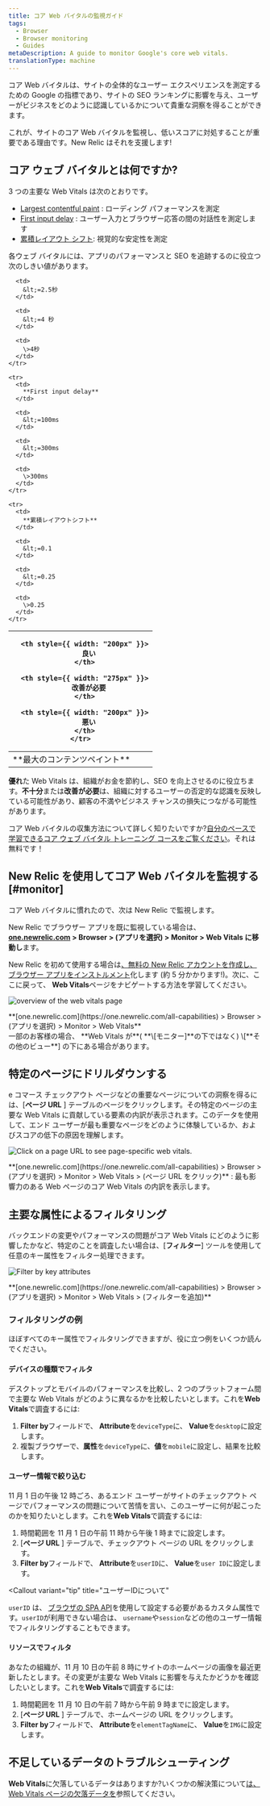 ```yaml
---
title: コア Web バイタルの監視ガイド
tags:
  - Browser
  - Browser monitoring
  - Guides
metaDescription: A guide to monitor Google's core web vitals.
translationType: machine
---
```





コア Web バイタルは、サイトの全体的なユーザー エクスペリエンスを測定するための Google の指標であり、サイトの SEO ランキングに影響を与え、ユーザーがビジネスをどのように認識しているかについて貴重な洞察を得ることができます。

これが、サイトのコア Web バイタルを監視し、低いスコアに対処することが重要である理由です。New Relic はそれを支援します!

## コア ウェブ バイタルとは何ですか?

3 つの主要な Web Vitals は次のとおりです。

* [Largest contentful paint](https://web.dev/lcp/) : ローディング パフォーマンスを測定
* [First input delay](https://web.dev/fid/) : ユーザー入力とブラウザー応答の間の対話性を測定します
* [累積レイアウト シフト](https://web.dev/cls/): 視覚的な安定性を測定

各ウェブ バイタルには、アプリのパフォーマンスと SEO を追跡するのに役立つ次のしきい値があります。

<table>
  <thead>
    <tr>
      <th style={{ width: "200px" }}/>

      <th style={{ width: "200px" }}>
        良い
      </th>

      <th style={{ width: "275px" }}>
        改善が必要
      </th>

      <th style={{ width: "200px" }}>
        悪い
      </th>
    </tr>
  </thead>

  <tbody>
    <tr>
      <td>
        **最大のコンテンツペイント**
      </td>

      <td>
        &lt;=2.5秒
      </td>

      <td>
        &lt;=4 秒
      </td>

      <td>
        \>4秒
      </td>
    </tr>

    <tr>
      <td>
        **First input delay**
      </td>

      <td>
        &lt;=100ms
      </td>

      <td>
        &lt;=300ms
      </td>

      <td>
        \>300ms
      </td>
    </tr>

    <tr>
      <td>
        **累積レイアウトシフト**
      </td>

      <td>
        &lt;=0.1
      </td>

      <td>
        &lt;=0.25
      </td>

      <td>
        \>0.25
      </td>
    </tr>
  </tbody>
</table>

**優れ**た Web Vitals は、組織がお金を節約し、SEO を向上させるのに役立ちます。**不十分**または**改善が必要**は、組織に対するユーザーの否定的な認識を反映している可能性があり、顧客の不満やビジネス チャンスの損失につながる可能性があります。

コア Web バイタルの収集方法について詳しく知りたいですか?[自分のペースで学習できるコア ウェブ バイタル トレーニング コースをご覧ください](https://learn.newrelic.com/self-paced-core-web-vitals/)。それは無料です！

## New Relic を使用してコア Web バイタルを監視する [#monitor]

コア Web バイタルに慣れたので、次は New Relic で監視します。

New Relic でブラウザー アプリを既に監視している場合は、 **[one.newrelic.com](https://one.newrelic.com/all-capabilities) > Browser > (アプリを選択) > Monitor > Web Vitals に移動し**ます。

New Relic を初めて使用する場合は[、無料の New Relic アカウントを作成し、](https://newrelic.com/signup)[ブラウザー アプリをインストルメント](docs/browser/browser-monitoring/installation/install-browser-monitoring-agent)化します (約 5 分かかります!)。次に、ここに戻って、 **Web Vitals**ページをナビゲートする方法を学習してください。

<img
  title="Track core web vitals site-wide, favorite key webpages, and filter by time period."
  alt="overview of the web vitals page"
  src={browserWebVitalsGif}
/>

<figcaption>
  **[one.newrelic.com](https://one.newrelic.com/all-capabilities) > Browser > (アプリを選択) > Monitor > Web Vitals**
</figcaption>

<Callout variant="important">
  一部のお客様の場合、 **Web Vitals が**( **\[モニター]**の下ではなく) \[**その他のビュー**] の下にある場合があります。
</Callout>

## 特定のページにドリルダウンする

e コマース チェックアウト ページなどの重要なページについての洞察を得るには、\[**ページ URL** ] テーブルのページをクリックします。その特定のページの主要な Web Vitals に貢献している要素の内訳が表示されます。このデータを使用して、エンド ユーザーが最も重要なページをどのように体験しているか、およびスコアの低下の原因を理解します。

<img
  title="Click on a page URL to see page-specific web vitals."
  alt="Click on a page URL to see page-specific web vitals."
  src={browserPageUrlView}
/>

<figcaption>
  **[one.newrelic.com](https://one.newrelic.com/all-capabilities) > Browser > (アプリを選択) > Monitor > Web Vitals > (ページ URL をクリック)** : 最も影響力のある Web ページのコア Web Vitals の内訳を表示します。
</figcaption>

## 主要な属性によるフィルタリング

バックエンドの変更やパフォーマンスの問題がコア Web Vitals にどのように影響したかなど、特定のことを調査したい場合は、\[**フィルター**] ツールを使用して任意のキー属性をフィルター処理できます。

<img
  title="Use the filter tool to filter core web vitals by key attributes"
  alt="Filter by key attributes"
  src={browserFilteredWebVitals}
/>

<figcaption>
  **[one.newrelic.com](https://one.newrelic.com/all-capabilities) > Browser > (アプリを選択) > Monitor > Web Vitals > (フィルターを追加)**
</figcaption>

### フィルタリングの例

ほぼすべてのキー属性でフィルタリングできますが、役に立つ例をいくつか読んでください。

#### デバイスの種類でフィルタ

デスクトップとモバイルのパフォーマンスを比較し、2 つのプラットフォーム間で主要な Web Vitals がどのように異なるかを比較したいとします。これを**Web Vitals**で調査するには:

1. **Filter by**フィールドで、 **Attribute**を`deviceType`に、 **Value**を`desktop`に設定します。
2. 複製ブラウザーで、**属性**を`deviceType`に、**値**を`mobile`に設定し、結果を比較します。

#### ユーザー情報で絞り込む

11 月 1 日の午後 12 時ごろ、あるエンド ユーザーがサイトのチェックアウト ページでパフォーマンスの問題について苦情を言い、このユーザーに何が起こったのかを知りたいとします。これを**Web Vitals**で調査するには:

1. 時間範囲を 11 月 1 日の午前 11 時から午後 1 時までに設定します。
2. \[**ページ URL** ] テーブルで、チェックアウト ページの URL をクリックします。
3. **Filter by**フィールドで、 **Attribute**を`userID`に、 **Value**を`user ID`に設定します。

<Callout
  variant="tip"
  title="ユーザーIDについて"
>
  `userID` は、 [ブラウザの SPA API](/docs/browser/new-relic-browser/browser-agent-spa-api/setcustomattribute-browser-agent-api/)を使用して設定する必要があるカスタム属性です。`userID`が利用できない場合は、 `username`や`session`などの他のユーザー情報でフィルタリングすることもできます。
</Callout>

#### リソースでフィルタ

あなたの組織が、11 月 10 日の午前 8 時にサイトのホームページの画像を最近更新したとします。その変更が主要な Web Vitals に影響を与えたかどうかを確認したいとします。これを**Web Vitals**で調査するには:

1. 時間範囲を 11 月 10 日の午前 7 時から午前 9 時までに設定します。
2. \[**ページ URL** ] テーブルで、ホームページの URL をクリックします。
3. **Filter by**フィールドで、 **Attribute**を`elementTagName`に、 **Value**を`IMG`に設定します。

## 不足しているデータのトラブルシューティング

**Web Vitals**に欠落しているデータはありますか?いくつかの解決策について[は、Web Vitals ページの欠落データを](/docs/browser/new-relic-browser/troubleshooting/missing-data-on-web-vitals-page)参照してください。